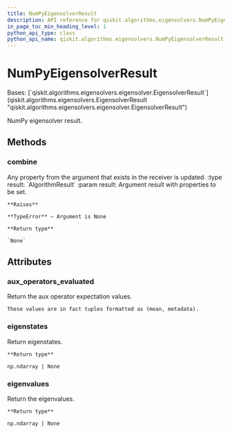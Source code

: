 ```yaml
---
title: NumPyEigensolverResult
description: API reference for qiskit.algorithms.eigensolvers.NumPyEigensolverResult
in_page_toc_min_heading_level: 1
python_api_type: class
python_api_name: qiskit.algorithms.eigensolvers.NumPyEigensolverResult
---
```


# NumPyEigensolverResult

<Class id="qiskit.algorithms.eigensolvers.NumPyEigensolverResult" isDedicatedPage={true} github="https://github.com/qiskit/qiskit/tree/stable/0.22/qiskit/algorithms/eigensolvers/numpy_eigensolver.py" signature="NumPyEigensolverResult" modifiers="class">
  Bases: [`qiskit.algorithms.eigensolvers.eigensolver.EigensolverResult`](qiskit.algorithms.eigensolvers.EigensolverResult "qiskit.algorithms.eigensolvers.eigensolver.EigensolverResult")

  NumPy eigensolver result.

  ## Methods

  <span id="qiskit-algorithms-eigensolvers-numpyeigensolverresult-combine" />

  ### combine

  <Function id="qiskit.algorithms.eigensolvers.NumPyEigensolverResult.combine" signature="NumPyEigensolverResult.combine(result)">
    Any property from the argument that exists in the receiver is updated. :type result: `AlgorithmResult` :param result: Argument result with properties to be set.

    **Raises**

    **TypeError** – Argument is None

    **Return type**

    `None`
  </Function>

  ## Attributes

  ### aux\_operators\_evaluated

  <Attribute id="qiskit.algorithms.eigensolvers.NumPyEigensolverResult.aux_operators_evaluated">
    Return the aux operator expectation values.

    These values are in fact tuples formatted as (mean, metadata).
  </Attribute>

  ### eigenstates

  <Attribute id="qiskit.algorithms.eigensolvers.NumPyEigensolverResult.eigenstates">
    Return eigenstates.

    **Return type**

    np.ndarray | None
  </Attribute>

  ### eigenvalues

  <Attribute id="qiskit.algorithms.eigensolvers.NumPyEigensolverResult.eigenvalues">
    Return the eigenvalues.

    **Return type**

    np.ndarray | None
  </Attribute>
</Class>


